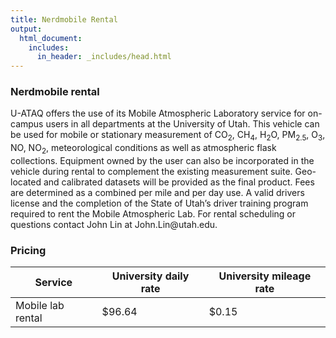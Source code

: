 ```yaml
---
title: Nerdmobile Rental
output:
  html_document:
    includes:
      in_header: _includes/head.html
---
```


<div class="content-page">

### Nerdmobile rental

U-ATAQ offers the use of its Mobile Atmospheric Laboratory service for on-campus users in all departments at the University of Utah.  This vehicle can be used for mobile or stationary measurement of CO<sub>2</sub>, CH<sub>4</sub>, H<sub>2</sub>O, PM<sub>2.5</sub>, O<sub>3</sub>, NO, NO<sub>2</sub>, meteorological conditions as well as atmospheric flask collections.  Equipment owned by the user can also be incorporated in the vehicle during rental to complement the existing measurement suite.  Geo-located and calibrated datasets will be provided as the final product. Fees are determined as a combined per mile and per day use. A valid drivers license and the completion of the State of Utah’s driver training program required to rent the Mobile Atmospheric Lab. For rental scheduling or questions contact John Lin at John.Lin@utah.edu.


### Pricing

Service | University daily rate | University mileage rate
--------|-----------------------|------------------------------
Mobile lab rental | $96.64 | $0.15

</div>